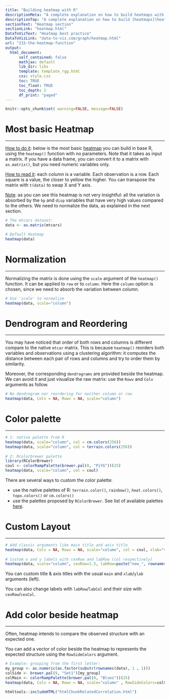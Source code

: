 ```yaml
---
title: "Building heatmap with R"
descriptionMeta: "A complete explanation on how to build heatmaps with R: how to use the heatmap() function, how to custom appearance, how to normalize data and more."
descriptionTop: "A complete explanation on how to build [heatmaps](heatmap.html) with base R: how to use the `heatmap()` function, how to custom appearance, how to normalize data and more."
sectionText: "Heatmap section"
sectionLink: "heatmap.html"
DataToVizText: "Heatmap best practice"
DataToVizLink: "data-to-viz.com/graph/heatmap.html"
url: "215-the-heatmap-function"
output:
  html_document:
      self_contained: false    
      mathjax: default
      lib_dir: libs
      template: template_rgg.html
      css: style.css
      toc: TRUE
      toc_float: TRUE
      toc_depth: 2
      df_print: "paged"
---
```



```r
knitr::opts_chunk$set( warning=FALSE, message=FALSE)
```

<div class="container">




# Most basic Heatmap
***

<div class = "row">

<div class = "col-md-6  col-sm-12 align-self-center">

<u>How to do it</u>: below is the most basic [heatmap](heatmap.html) you can build in base R, using the `heatmap()` function with no parameters. Note that it takes as input a matrix. If you have a data frame, you can convert it to a matrix with `as.matrix()`, but you need numeric variables only.

<u>How to read it</u>: each column is a variable. Each observation is a row. Each square is a value, the closer to yellow the higher. You can transpose the matrix with `t(data)` to swap X and Y axis.

<u>Note</u>: as you can see this heatmap is not very insightful: all the variation is absorbed by the `hp` and `disp` variables that have very high values compared to the others. We need to normalize the data, as explained in the next section.

</div>


<div class = "col-md-6  col-sm-12">

```r
# The mtcars dataset:
data <- as.matrix(mtcars)

# Default Heatmap
heatmap(data)
```
</div>
</div>





# Normalization
***

<div class = "row">

<div class = "col-md-6  col-sm-12 align-self-center">

Normalizing the matrix is done using the `scale` argument of the `heatmap()` function. It can be applied to `row` or to `column`. Here the `column` option is chosen, since we need to absorb the variation between column.


</div>


<div class = "col-md-6  col-sm-12">

```r
# Use 'scale' to normalize
heatmap(data, scale="column")
```
</div>
</div>










# Dendrogram and Reordering
***

<div class = "row">

<div class = "col-md-6  col-sm-12 align-self-center">

You may have noticed that order of both rows and columns is different compare to the native `mtcar` matrix. This is because `heatmap()` reorders both variables and observations using a clustering algorithm: it computes the distance between each pair of rows and columns and try to order them by similarity. 

Moreover, the corresponding `dendrograms` are provided beside the heatmap. We can avoid it and just visualize the raw matrix: use the `Rowv` and `Colv` arguments as follow.

</div>


<div class = "col-md-6  col-sm-12">

```r
# No dendrogram nor reordering for neither column or row
heatmap(data, Colv = NA, Rowv = NA, scale="column")
```
</div>
</div>









# Color palette
***


```r
# 1: native palette from R
heatmap(data, scale="column", col = cm.colors(256))
heatmap(data, scale="column", col = terrain.colors(256))
 
# 2: Rcolorbrewer palette
library(RColorBrewer)
coul <- colorRampPalette(brewer.pal(8, "PiYG"))(25)
heatmap(data, scale="column", col = coul)
```



<div class = "row">

<div class = "col-md-6  col-sm-12 align-self-center">

There are several ways to custom the color palette:  

- use the native palettes of R: `terrain.color()`, `rainbow()`, `heat.colors()`, `topo.colors()` or `cm.colors()`
- use the palettes proposed by `RColorBrewer`. See list of available palettes [here](38-rcolorbrewers-palettes.html).

</div>
</div>










# Custom Layout
***


```r
# Add classic arguments like main title and axis title
heatmap(data, Colv = NA, Rowv = NA, scale="column", col = coul, xlab="variable", ylab="car", main="heatmap")
 
# Custom x and y labels with cexRow and labRow (col respectively)
heatmap(data, scale="column", cexRow=1.5, labRow=paste("new_", rownames(data),sep=""), col= colorRampPalette(brewer.pal(8, "Blues"))(25))
```




You can custom title & axis titles with the usual `main` and `xlab`/`ylab` arguments (left). 

You can also change labels with `labRow`/`labCol` and their size with `cexRow`/`cexCol`.








# Add color beside heatmap
***

<div class = "row">

<div class = "col-md-6  col-sm-12 align-self-center">

Often, heatmap intends to compare the observed structure with an expected one. 

You can add a vector of color beside the heatmap to represents the expected structure using the `RowSideColors` argument.

</div>


<div class = "col-md-6  col-sm-12">

```r
# Example: grouping from the first letter:
my_group <- as.numeric(as.factor(substr(rownames(data), 1 , 1)))
colSide <- brewer.pal(9, "Set1")[my_group]
colMain <- colorRampPalette(brewer.pal(8, "Blues"))(25)
heatmap(data, Colv = NA, Rowv = NA, scale="column" , RowSideColors=colSide, col=colMain)
```
</div>
</div>




<!-- Close container -->
</div>




```r
htmltools::includeHTML("htmlChunkRelatedCorrelation.html")
```
